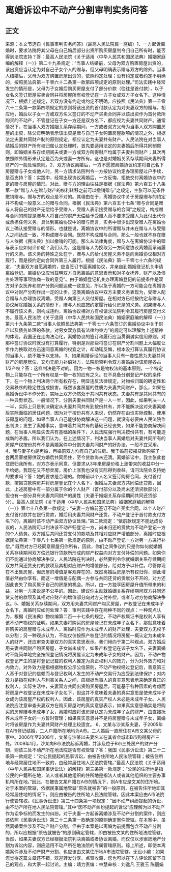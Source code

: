 # 离婚诉讼中不动产分割审判实务问答
## 正文
来源：本文节选自《民事审判实务问答》（最高人民法院民一庭编）1、一方起诉离婚时，要求法院将其父母在自己婚后部分出资所购买房屋判令归自己所有时，能否得到法院支持？答：最高人民法院《关于适用〈中华人民共和国民法典〉婚姻家庭编的解释（一）》第二十九条规定：“当事人结婚前，父母为双方购置房屋出资的，该出资应当认定为对自己子女个人的赠与，但父母明确表示赠与双方的除外。当事人结婚后，父母为双方购置房屋出资的，依照约定处理；没有约定或者约定不明确的，按照民法典第一千零六十二条第一款第四项规定的原则处理。”司法实践中经常发生的情形是，父母为子女婚后购买房屋支付了部分价款（往往是首付款），以子女名义签订房屋买卖合同并将房屋所有权登记在一方子女或双方子女名下。这种情况下，根据上述规定，若双方没有约定或约定不明确，应按照《民法典》第一千零六十二条第一款第四项规定的原则将该出资的首付款认定为对夫妻双方的赠与。相应地，婚后以子女一方或双方名义签订的不动产买卖合同并以该出资作为首付款所购买的不动产，不管登记在子女一方还是双方名下，都应视为夫妻共同财产。通常情况下，在当事人双方婚姻关系存续期间，一方或者双方父母为当事人双方购置房屋的出资，除父母明确表示该出资是赠与自己子女购置房屋款项的情况之外，根据法定夫妻共同财产制的原则规定，都应认定为夫妻共有财产。人民法院在对当事人结婚后的财产所有权归属认定处理时，首先要适用法定的夫妻婚后所得共同制原则，即婚姻关系存续期间夫或妻一方或双方所得财产均属于夫妻共同财产；其次再依照除外情形来认定是否为夫或妻一方所有。这也是对婚姻关系存续期间夫妻所得财产的一般处理原则。2、双方协议离婚后，一方不愿按离婚协议约定将自己名下房屋赠与子女或他人时，另一方请求法院判令一方按协议约定办理房屋过户手续，是否支持？答：实践中，经常出现协议离婚后，一方反悔，拒绝交付离婚协议中约定的赠与房屋的情形。对此，赠与方的理由往往是根据《民法典》第六百五十八条第一款“赠与人在赠与财产的权利转移之前可以撤销赠与”之规定，主张可以无条件撤销赠与。赠与方的观点是不对的。其理由在于，离婚协议中关于房屋赠与的约定并不构成一般意义上的赠与合同。根据《民法典》第六百五十七条“赠与合同是赠与人将自己的财产无偿给予受赠人，受赠人表示接受赠与的合同”之规定，构成赠与合同的前提是赠与人将自己的财产无偿给予受赠人而不要求受赠人为此付出代价或承担任何义务。具体到离婚协议中的赠与而言，实务中很少出现受赠人在离婚协议上确认接受赠与的情形。也就是说，离婚协议中的所谓赠与并未在赠与人与受赠人之间达成一致，不构成赠与合同。既然不构成赠与合同，那么一般也就不存在赠与人依据《民法典》加以撤销的可能。那么从法律角度，赠与人在离婚协议中的赠与表示应如何评价呢？我们认为，这是赠与人为换取另一方同意协议离婚而承诺履行的义务。该义务的特殊之处在于，赠与人的给付房屋义务不是向离婚协议相对方履行，而是按约定向合同外第三人履行。根据《民法典》第一千零七十六条的规定，“夫妻双方自愿离婚的，应当签订书面离婚协议，并亲自到婚姻登记机关申请离婚登记。离婚协议应当载明双方自愿离婚的意思表示和对子女抚养、财产以及债务处理等事项协商一致的意见”。由于婚姻登记机关办理离婚登记的前提条件是双方对子女抚养和财产分割问题达成一致意见，所以急于离婚的一方可能会在离婚协议中对财产分割作出一定的让步。这类离婚协议中双方主要义务表现为，受赠人配合赠与人办理协议离婚，受赠人向第三人交付房屋。在相对方已经按约定与赠与人协议解除婚姻关系的情形下，赠与人也应按约定履行给付房屋的义务。如果赠与人不履行该义务，则构成违约，离婚协议相对方有权请求法院判令其履行房屋交付义务。最高人民法院《关于适用〈中华人民共和国民法典〉婚姻家庭编的解释（一）》第六十九条第二款“当事人依照民法典第一千零七十六条签订的离婚协议中关于财产以及债务处理的条款，对男女双方具有法律约束力”的规定可以理解为上述精神的体现。我国正在走向法治化，离婚协议的签订和履行应当贯彻诚实信用原则。对那种签订协议时就没有打算履行，特别是对那些将签订在财产分割间题上大幅度让步作为换取对方迅速同意离婚的权宜之计，却动辄反悔，根本没打算认真履行协议的当事人，绝不能予以支持。 3、如果离婚诉讼的当事人只有一套性质为夫妻共同财产的房屋居住，又均无能力补偿对方，法院能否判令双方离婚后对该房屋各占1/2产权？答：这样判决是不对的。因为一物一权是物权法的基本原则，一个特定物上只能存在一个所有权是一物一权的应有之义。在不具备分别登记产权的条件下，在一个物上判决两个所有权存在，明显违反法律规定，对物权归属的确定性和交易秩序的稳定性造成损害。既然该套房屋的性质为夫妻共同财产，那么，如果在离婚诉讼中不作分割，实际上双方仍然处于共同共有状态。夫妻共有是共同共有的一种典型状态。一般情况下，分割夫妻共同财产是一人一半，因此，如果判决一人一半，实际上只是判决确定从夫妻共同共有到按份共有，并不能解决这对夫妻离婚后实际面临的居住问题，因为对于按份共有人来说，仍然存在由谁实际控制、使用该房屋的问题，如果当事人自己能够协商解决这一问题，就没有必要由人民法院作出判决；发生了离婚事实，意味着共同共有的基础已经丧失，如果不能协商解决间题，在当事人明显失去共有基础的条件下，人民法院强行判决按份共有，有可能造成新的矛盾。所以我们认为，在上述情况下，判决当事人离婚后对夫妻共同所有的房屋产权按份共有不是离婚案件中分割夫妻共同财产的好办法，一般不宜采用。 4、我与妻子均是再婚，再婚前双方均有自己的住房。我于婚前按揭贷款购买了一套两居室楼房供双方婚后共同居住，至今贷款尚未还清。离婚诉讼中，我主张此套住房归我所有，对方亦表示同意，但要求从3年来房屋价格上涨带来的收益中分一半给她，我现在又不想卖房，房价上涨我也没有实际得到收益。请问法院会支持她的要求吗？答：她的要求是合理的。你婚前以个人名义签订购房合同，支付首付款，按揭贷款购房并将房屋登记在个人名下，但婚后夫妻双方共同偿还贷款，因此，上述房屋中有一部分属于你的个人财产（首付部分以及尚未还清贷款部分），但也有一部分具有夫妻共同财产的属性（夫妻于婚姻关系存续期间共同还贷部分）。最高人民法院《关于适用〈中华人民共和国民法典〉婚姻家庭编的解释（一）》第七十八条第一款规定：“夫妻一方婚前签订不动产买卖合同，以个人财产支付首付款并在银行贷款，婚后用夫妻共同财产还贷，不动产登记于首付款支付方名下的，离婚时该不动产由双方协议处理。”第二款规定：“依前款规定不能达成协议的，人民法院可以判决该不动产归登记一方，尚未归还的贷款为不动产登记一方的个人债务。双方婚后共同还贷支付的款项及其相对应财产增值部分，离婚时应根据民法典第一千零八十七条第一款规定的原则，由不动产登记一方对另一方进行补偿。” 既然对方已经同意房屋归你所有，因此，你们之间争议的只是你如何就婚姻关系存续期间双方偿还银行贷款所形成的财产权益向对方支付补偿的问题。如果你们不能通过协商解决争议，人民法院在判决时，必然要判令你就婚姻关系存续期间双方共同还贷支付的款项及其相对应财产的增值部分，给对方予以补偿。尽管你现在不出售房屋，但房屋的增值是客观存在的，既然离婚后房屋所有权归你，则此增值必然由你享有。而这一增值是与配偶一方参与共同还贷的贡献分不开的，对方还因此丧失了购买属于自己的房屋的机会。所以，由一方独享因房屋升值所带来的利益，对另一方来说是不公平的。因此，建议你主动就婚姻关系存续期间双方共同还贷支付的款项及其相对应财产的增值部分向对方支付补偿，或者与对方协商解决争议。5、婚姻关系存续期间，双方用夫妻共同财产购买房屋，产权登记在未成年子女名下，离婚时应如何处理？答：审判实践中存在两种不同的观点：一种观点认为，根据《民法典》物权编第二百一十七条的规定，不动产权属证书是权利人享有该不动产物权的证明。如果夫妻将购买的房屋登记在未成年子女名下，那就意味着将购买的房屋赠与未成年人，离婚时应作为未成年人的财产处理，夫妻双方无权予以分割；另一种观点认为，不能仅仅按照产权登记的情况将房屋一概认定为未成年人的财产，还应审查夫妻双方的真实意思表示。我们倾向于第二种观点。双方婚后用夫妻共同财产购买房屋，子女尚未成年，如果产权登记在该子女名下，夫妻离婚时不能简单地完全按照登记情况将房屋认定为未成年子女的财产。因为，不动产物权登记产生的是将登记记载的权利人推定为真正权利人的效力，分为对外效力和对内效力。对外效力是指根据物权公示公信原则，不动产物权经过登记后，善意第三人基于对登记的信赖而与登记权利人发生的不动产交易行为应受到法律保护；对内效力是指在权利人与利害关系人之间，应根据当事人的真实意思表示来确定真正的权利人。实际生活中，夫妻双方共同出资购买房屋后，可能基于各种因素的考虑而将房屋产权登记在未成年子女名下，但这并不意味着夫妻的真实意思是使未成年子女成为该房屋产权的权利人，因此，该房屋的真实产权人未必是未成年子女。人民法院应注意审查夫妻双方在购买房屋时的真实意思表示，如果真实意思确实是将购买的房屋赠与未成年子女，离婚时应将该房屋认定为未成年子女的财产，由直接抚养未成年子女的一方暂时管理；如果真实意思并不是将房屋赠与未成年子女，离婚时将该房屋作为夫妻共同财产处理比较适宜。 6、文某与沙某系夫妻，于2005年在A市登记结婚，二人户籍所在地均为A市。二人婚后一直居住在A市文某父母的家中。2006年至2008年，文某与沙某以夫妻名义在其省会城市B市购得房产三处。2009年1月，沙某向B市法院起诉离婚，并涉及位于B市三处房产的财产分割，则该三处不动产所在地法院是否有权管辖？答：我国《民事诉讼法》第二十二条第一款规定：“对公民提起的民事诉讼，由被告住所地人民法院管辖；被告住所地与经常居住地不一致的，由经常居住地人民法院管辖。”最高人民法院《关于适用〈中华人民共和国民事诉讼法〉的解释》第三条第一款规定：“公民的住所地是指公民的户籍所在地，法人或者其他组织的住所地是指法人或者其他组织的主要办事机构所在地。”因此，在被告文某户籍在A市的情况下，则A市应是文某的住所地。对于本案的管辖，依据民事属地管辖“原告就被告”的一般原则，在被告住所地即其经常居住地的情况下，则应由被告的住所地人民法院管辖，因此本案应由A市法院行使管辖权。《民事诉讼法》第三十四条第一项规定：“因不动产纠纷提起的诉讼，由不动产所在地人民法院管辖。”其中“因不动产纠纷提起的诉讼”应理解为以不动产作为讼争标的而发生的纠纷。对于夫妻一方起诉离婚涉及不动产分割的案件，则应该依照《民事诉讼法》第二十二条第一款确定的原则确定案件管辖。在本案中，虽然离婚案件涉及不动产财产分割，但由于本案是以离婚为前提而包含不动产分割的，所以应根据“原告就被告”的原则确定管辖，即由被告文某的住所地法院管辖。当然，如果夫妻双方已经根据法院判决离婚或者协议离婚，而仅仅以涉案房地产分割为诉讼内容，则应适用不动产所在地法院的专属管辖原则。综上所述，即使本离婚案件涉及不动产财产分割，也应该由文某住所地A市法院管辖。无讼小编：如果您觉得这篇文章还不错，欢迎转发分享、点赞收藏，您也可以在下方评论区留下自己的观点，和大家一起讨论。主编：靖力责编：林慧审核：刘逸凡 王雅玉 陈丽娟 